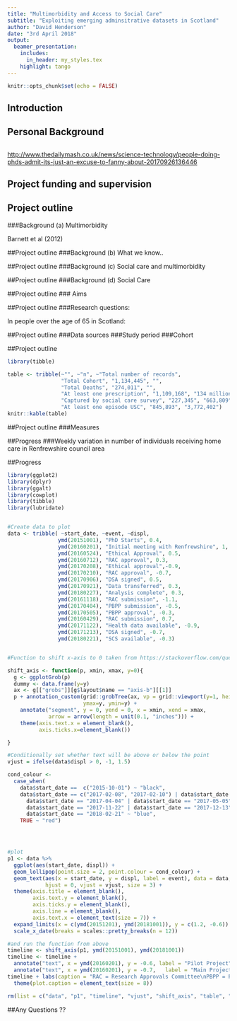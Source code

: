 ```yaml
---
title: "Multimorbidity and Access to Social Care"
subtitle: "Exploiting emerging adminsitrative datasets in Scotland"
author: "David Henderson"
date: "3rd April 2018"
output:
  beamer_presentation:
    includes:
      in_header: my_styles.tex
    highlight: tango
---
```


```r
knitr::opts_chunk$set(echo = FALSE)
```

## Introduction

\begin{wideitemize}
\item  Personal Background
\item  Project funding and supervision
\item  Project outline
\item  Progress
\end{wideitemize}


## Personal Background

\begin{figure}
\centerline{\includegraphics[width=0.85\textwidth, height=0.85\textheight]{images/stressful.jpg}}
\end{figure}


##

\begin{figure}
\centerline{\includegraphics[width=0.80\textwidth, height=0.80\textheight]{images/phd.png}}
\end{figure}

<http://www.thedailymash.co.uk/news/science-technology/people-doing-phds-admit-its-just-an-excuse-to-fanny-about-20170926136446>

## Project funding and supervision

\begin{wideitemize}
\item<1-> Scottish Government
\item<2-> ESRC
\item<3-> UBDC
\item<4-> Nick Bailey, Colin McCowan, Stewart Mercer
\end{wideitemize}

## Project outline

###Background (a) Multimorbidity

\begin{figure}
\centerline{\includegraphics[width=0.8\textwidth, height=0.6\textheight]{images/Prev_multi_morb.png}}
\end{figure}

Barnett et al (2012)

##Project outline
###Background (b) What we know..

\begin{itemize}
\item<1-> There is a strong socioeconomic gradient observed for those with multimorbidity which feeds the inverse care law in primary care services.
\item<2-> MM associated with higher mortality, psychological distress, worse QOL, worse functional status, and increased health care use.
\item<3-> But what about social care?????
\end{itemize}

##Project outline
###Background (c) Social care and multimorbidity

\begin{figure}
\centerline{\includegraphics[width=0.8\textwidth, height=0.6\textheight]{images/NICE.png}}
\end{figure}

##Project outline
###Background (d) Social Care

\begin{figure}
\centerline{\includegraphics[width=0.8\textwidth, height=0.6\textheight]{images/3MT_plot.png}}
\end{figure}

\faGithub\href{https://github.com/davidhen/social_care_open_data/blob/master/rmds/3MT_plot.Rmd}{ link to code}

##Project outline
### Aims

\begin{itemize}
\item<1-> Describe and and compare social inequalities in the use of social care services using linked health and social care data. 
\item<2-> Explore the effects of social care use for those with multimorbidity on;
\begin{itemize}
\item unscheduled health care use
\item mortality
\end{itemize}
\item<3-> Assess the validity of existing administrative data on social care for research purposes. 
\end{itemize}

##Project outline
###Research questions:

In people over the age of 65 in Scotland:  

\begin{enumerate}
\item
\begin{enumerate}[(a)]
\item What are the socioeconomic, demographic, and geographic patterns in the use of social care? 
\item Is there an association between multimorbidity status and the amount and type of social care use over time? Does this vary by the patterns described in 1(a)?  
\end{enumerate}
\item 
\begin{enumerate}[(a)]
\item Is there an association in the use of social care services, multimorbidity status and unscheduled health care use?
\item Do multimorbidity status and social care use predict mortality?
\end{enumerate}
\end{enumerate}

##Project outline
###Data sources
\begin{itemize}
\item<1-> Demographics, Deaths, and SIMD (CHI database and NSS)
\item<1-> Social care survey (Scottish Government)
\item<1-> Prescribing information (ISD)
\item<1-> Unscheduled Care Data Mart (ISD)
\item<1-> SMR01, SMR04, A \& E, and USC LTC diagnoses
\end{itemize}
###Study period
\begin{itemize}
\item<2-> 1st April 2011 to 31st March 2016
\end{itemize}
###Cohort
\begin{itemize}
\item<3-> Everyone born before 31st March 1951 (over 65s)
\end{itemize}

##Project outline

```r
library(tibble)

table <- tribble(~"", ~"n", ~"Total number of records",
                 "Total Cohort", "1,134,445", "",
                 "Total Deaths", "274,011", "",
                 "At least one prescription", "1,109,168", "134 million",
                 "Captured by social care survey", "227,345", "663,809",
                 "At least one episode USC", "845,893", "3,772,402")
knitr::kable(table)
```


##Project outline
###Measures
\begin{enumerate}
\item<1-> Multimorbidity
\begin{enumerate}[(a)]
\item Count of regular medicines
\item Count of prescribing from BNF chapters
\item Cross reference with diagnoses data
\end{enumerate}
\item<2-> Social Care
\begin{enumerate}[(a)]
\item Any social care (yes/no)
\item Weekly hours of home care
\item Telecare (yes/no)
\end{enumerate}
\item<3->Unscheduled health care use
\begin{enumerate}
\item Any USC (yes/no)
\item Count of USC episodes
\item Count of USC category (A\&E, Admissions)
\end{enumerate}
\end{enumerate}


##Progress
###Weekly variation in number of individuals receiving home care in Renfrewshire council area

\begin{figure}
\centerline{\includegraphics[width=0.8\textwidth, height=0.7\textheight]{images/renfrew.png}}
\end{figure}

##Progress

```r
library(ggplot2)
library(dplyr)
library(ggalt)
library(cowplot)
library(tibble)
library(lubridate)


#Create data to plot
data <- tribble( ~start_date, ~event, ~displ,
                ymd(20151001), "PhD Starts", 0.4,
                ymd(20160201), "Initial meeting with Renfrewshire", 1,
                ymd(20160524), "Ethical Approval", 0.5,
                ymd(20160712), "RAC approval", 0.3,
                ymd(20170208), "Ethical approval",-0.9,
                ymd(20170210), "RAC approval", -0.7,
                ymd(20170906), "DSA signed", 0.5,
                ymd(20170921), "Data transferred", 0.3,
                ymd(20180227), "Analysis complete", 0.3,
                ymd(20161118), "RAC submission", -1.1,
                ymd(20170404), "PBPP submission", -0.5,
                ymd(20170505), "PBPP approval", -0.3,
                ymd(20160429), "RAC submission", 0.7,
                ymd(20171122), "Health data available", -0.9,
                ymd(20171213), "DSA signed", -0.7,
                ymd(20180221), "SCS available", -0.3)


#Function to shift x-axis to 0 taken from https://stackoverflow.com/questions/39071002/moving-x-or-y-axis-together-with-tick-labels-to-the-middle-of-a-single-ggplot-n

shift_axis <- function(p, xmin, xmax, y=0){
  g <- ggplotGrob(p)
  dummy <- data.frame(y=y)
  ax <- g[["grobs"]][g$layout$name == "axis-b"][[1]]
  p + annotation_custom(grid::grobTree(ax, vp = grid::viewport(y=1, height=sum(ax$height))), 
                        ymax=y, ymin=y) +
    annotate("segment", y = 0, yend = 0, x = xmin, xend = xmax, 
             arrow = arrow(length = unit(0.1, "inches"))) +
    theme(axis.text.x = element_blank(), 
          axis.ticks.x=element_blank())

}

#Conditionally set whether text will be above or below the point
vjust = ifelse(data$displ > 0, -1, 1.5)

cond_colour <- 
  case_when(
    data$start_date ==  c("2015-10-01") ~ "black",
    data$start_date == c("2017-02-08", "2017-02-10") | data$start_date == "2016-11-18" |
      data$start_date == "2017-04-04" | data$start_date == "2017-05-05" |
      data$start_date == "2017-11-22" | data$start_date == "2017-12-13" |
      data$start_date == "2018-02-21" ~ "blue", 
    TRUE ~ "red")




#plot
p1 <- data %>% 
  ggplot(aes(start_date, displ)) +
  geom_lollipop(point.size = 2, point.colour = cond_colour) +
  geom_text(aes(x = start_date, y = displ, label = event), data = data,
            hjust = 0, vjust = vjust, size = 3) +
  theme(axis.title = element_blank(),
        axis.text.y = element_blank(),
        axis.ticks.y = element_blank(),
        axis.line = element_blank(),
        axis.text.x = element_text(size = 7)) +
  expand_limits(x = c(ymd(20151201), ymd(20181001)), y = c(1.2, -0.6)) +
  scale_x_date(breaks = scales::pretty_breaks(n = 12))

#and run the function from above
timeline <- shift_axis(p1, ymd(20151001), ymd(20181001))
timeline <- timeline + 
  annotate("text", x = ymd(20160201), y = -0.6, label = "Pilot Project", colour = "red") +
  annotate("text", x = ymd(20160201), y = -0.7,   label = "Main Project", colour = "blue")
timeline + labs(caption = "RAC = Research Approvals Committee\nPBPP = Public Benefit and Privacy Panel\nDSA = Data Sharing Agreement") +
  theme(plot.caption = element_text(size = 8))

rm(list = c("data", "p1", "timeline", "vjust", "shift_axis", "table", "cond_colour"))
```

##Any Questions ??

\begin{figure}
\centerline{\includegraphics[width=0.8\textwidth, height=0.7\textheight]{images/questions.png}}
\end{figure}


